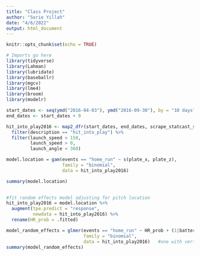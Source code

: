 ```yaml
---
title: "Class Project"
author: "Sorie Yillah"
date: "4/6/2022"
output: html_document
---
```


```r
knitr::opts_chunk$set(echo = TRUE)
```

```r
# Imports go here
library(tidyverse)
library(Lahman)
library(lubridate)
library(baseballr)
library(mgcv)
library(lme4)
library(broom)
library(modelr)
```

```r
start_dates <- seq(ymd("2016-04-03"), ymd("2016-09-30"), by = "10 days")
end_dates <- start_dates + 9

hit_into_play2016 <- map2_dfr(start_dates, end_dates, scrape_statcast_savant) %>% 
  filter(description == "hit_into_play") %>% 
  filter(launch_speed < 150,
         launch_speed > 0,
         launch_angle < 360)

model.location = gam(events == "home_run" ~ s(plate_x, plate_z),
                     family = "binomial",
                     data = hit_into_play2016)

summary(model.location)

  
#fit random effects model adjusting for pitch location
hit_into_play2016 = model.location %>%
  augment(tpe.predict = "response",
          newdata = hit_into_play2016) %>%
  rename(HR_prob = .fitted)

model_random_effects = glmer(events == "home_run" ~ HR_prob + (1|batter),
                             family = "binomial",
                             data = hit_into_play2016)   #one with vertical line indicated random effect
summary(model_random_effects)

```
